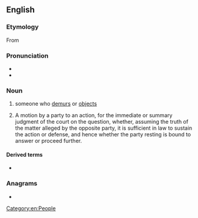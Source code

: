 ==English==

===Etymology===
From {{etyl|xno|en}}

===Pronunciation===
* {{IPA|en|/dɛmjɜːɹə(ɹ)/}}
* {{rhymes|en|ɜːrə(r)}}

===Noun===
{{en-noun}}

# someone who [[demur]]s or [[object]]s
# {{lb|en|legal}} A motion by a party to an action, for the immediate or summary judgment of the court on the question, whether, assuming the truth of the matter alleged by the opposite party, it is sufficient in law to sustain the action or defense, and hence whether the party resting is bound to answer or proceed further.

====Derived terms====
* {{l|en|demurrer to evidence}}

===Anagrams===
* {{anagrams|en|a=deemrrru|murderer}}

[[Category:en:People]]
